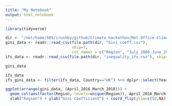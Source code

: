 ```yaml
---
title: "My Notebook"
output: html_notebook
---
```



```r
library(tidyverse)
```

```r
dir <- "/net/home/h05/irushby/github/Climate_hackathon/Met-Office-Climate-Data-Challenge-May-2022/Climate_Crime_Inequality"
gini_data <- readr::read_csv(file.path(dir, "Gini_coeff.csv"),
                             skip=7,
                             col_names = c("Region", "July_2006_June_2008", "April_2016_March_2018"))
ifs_data <- readr::read_csv(file.path(dir, "inequality_ifs.csv"), skip=2)
````

```r
gini_data
```

```r
ifs_data
ifs_gini_data <- filter(ifs_data, Country=="UK") %>% dplyr::select(Year, Gini = `Gini coefficient`)
``` 

```r
ggplot(arrange(gini_data, (April_2016_March_2018))) +
  geom_col(aes(factor(Region, levels=unique(Region)), April_2016_March_2018)) +
  xlab("Region") + ylab("Gini Coefficient") + coord_flip(ylim=c(50,NA))
```
